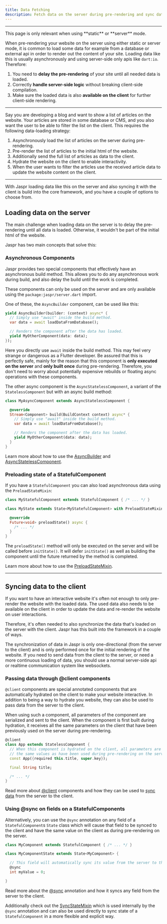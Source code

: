 ```yaml
---
title: Data Fetching
description: Fetch data on the server during pre-rendering and sync data to the client.
---
```


---

<Info>
This page is only relevant when using **static** or **server** mode.
</Info>

When pre-rendering your website on the server using either static or server mode, it is common to load some data for
example from a database or external api in order to render out the content of your site. Loading data like this is usually
asynchronously and using server-side only apis like `dart:io`. Therefore:

1. You need to **delay the pre-rendering** of your site until all needed data is loaded.
2. Correctly **handle server-side logic** without breaking client-side compilation.
3. Make sure the loaded data is also **available on the client** for further client-side rendering.

---

Say you are developing a blog and want to show a list of articles on the website. Your articles are stored in some database
or CMS, and you also want the user to be able to filter the list on the client. This requires the following
data-loading strategy:

1. Asynchronously load the list of articles on the server during pre-rendering.
2. Pre-render the list of articles to the initial html of the website.
3. Additionally send the full list of articles as data to the client.
4. Hydrate the website on the client to enable interactivity.
5. When the user wants to filter the articles use the received article data to update the website content on the client.

---

With Jaspr loading data like this on the server and also syncing it with the client is build into the core framework, and you have a couple of options to choose from.

## Loading data on the server

The main challenge when loading data on the server is to delay the pre-rendering until all data is loaded. Otherwise, it wouldn't be part of the initial html of the website.

Jaspr has two main concepts that solve this:

### Asynchronous Components

Jaspr provides two special components that effectively have an asynchronous build method. This allows you to do
any asynchronous work during build, and also delay the build until the work is completed.

These components can only be used on the server and are only available using the `package:jaspr/server.dart` import.

One of these, the `AsyncBuilder` component, can be used like this:

```dart
yield AsyncBuilder(builder: (context) async* {
  // Simply use "await" inside the build method.
  var data = await loadDataFromDatabase();

  // Renders the component after the data has loaded.
  yield MyOtherComponent(data: data);
});
```

Here you directly use `await` inside the build method. This may feel very strange or dangerous as a Flutter developer. Be assured that this is perfectly safe, mainly for the reason that this component is **only executed on the server** and **only built once** during pre-rendering. Therefore, you don't need to worry about potentially expensive rebuilds or floating async operations with these components.

The other async component is the `AsyncStatelessComponent`, a variant of the `StatelessComponent` but with an async build method:

```dart
class MyAsyncComponent extends AsyncStatelessComponent {

  @override
  Stream<Component> build(BuildContext context) async* {
    // Simply use "await" inside the build method.
    var data = await loadDataFromDatabase();

    // Renders the component after the data has loaded.
    yield MyOtherComponent(data: data);
  }
}
```

Learn more about how to use the [AsyncBuilder](/api/components/async_components) and [AsyncStatelessComponent](/api/components/async_components).

### Preloading state of a StatefulComponent

If you have a `StatefulComponent` you can also load asynchronous data using the `PreloadStateMixin`:

```dart
class MyStatefulComponent extends StatefulComponent { /* ... */ }

class MyState extends State<MyStatefulComponent> with PreloadStateMixin {

  @override
  Future<void> preloadState() async {
    /* ... */
  }
}
```

The `preloadState()` method will only be executed on the server and will be called before `initState()`. It will defer `initState()` as well as building the component until the future returned by the method is completed.

Learn more about how to use the [PreloadStateMixin](/api/utils/preload_state_mixin).

---

## Syncing data to the client

If you want to have an interactive website it's often not enough to only pre-render the website with the loaded data. The used data also needs to be available on the client in order to update the data and re-render the website on user interactions.

Therefore, it's often needed to also synchronize the data that's loaded on the server with the client. Jaspr has this built into the framework in a couple of ways.

<Info>
The synchronization of data in Jaspr is only one-directional (from the server to the client) and is only performed
once for the initial rendering of the website. If you need to send data from the client to the server, or need a more
continuous loading of data, you should use a normal server-side api or realtime communication system like websockets.
</Info>

### Passing data through @client components

`@client` components are special annotated components that are automatically hydrated on the client to make your website interactive. In addition to being a way to hydrate you website, they can also be used to pass data from the server to the client.

When using such a component, all parameters of the component are serialized and sent to the client. When the component is first built during hydration, it receives all the same parameters on the client that have been previously used on the server during pre-rendering.

```dart
@client
class App extends StatelessComponent {
  // When this component is hydrated on the client, all parameters are passed
  // the same values as have been used during pre-rendering on the server.
  const App({required this.title, super.key});

  final String title;

  /* ... */
}
```

Read more about [@client](/api/utils/at_client) components and how they can be used to [sync data](/api/utils/at_client#passing-data) from the server to the client.

### Using @sync on fields on a StatefulComponents

Alternatively, you can use the `@sync` annotation on any field of a `StatefulComponent`s `State` class which will
cause that field to be synced to the client and have the same value on the client as during pre-rendering on the server.

```dart
class MyComponent extends StatefulComponent { /* ... */ }

class MyComponentState extends State<MyComponent> {

  // This field will automatically sync its value from the server to the client.
  @sync
  int myValue = 0;

}
```

Read more about the [@sync](/api/utils/at_sync) annotation and how it syncs any field from the server to the client.

Additionally check out the [SyncStateMixin](/api/utils/sync_state_mixin) which is used internally by the `@sync` annotation and can also be used directly to sync state of a `StatefulComponent` in a more flexible and explicit way.
